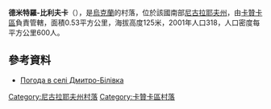 {{coord|47|56|4|N|32|47|39|E|scale:100000|display=title}}

'''德米特羅-比利夫卡'''（{{lang-uk|Дмитро-Білівка}}），是[[烏克蘭|烏克蘭]]的村落，位於該國南部[[尼古拉耶夫州|尼古拉耶夫州]]，由[[卡贊卡區|卡贊卡區]]負責管轄，面積0.53平方公里，海拔高度125米，2001年人口318，人口密度每平方公里600人。

==參考資料==
* [http://weather.in.ua/ua/nikolaevskaja/6891 Погода в селі Дмитро-Білівка] {{Wayback|url=http://weather.in.ua/ua/nikolaevskaja/6891 |date=20160607043019 }}

[[Category:尼古拉耶夫州村落|Category:尼古拉耶夫州村落]]
[[Category:卡贊卡區村落|Category:卡贊卡區村落]]


{{Mykolaiv-geo-stub}}